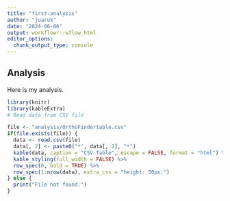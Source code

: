 ---
title: "first-analysis"
author: "juaruk"
date: "2024-06-06"
output: workflowr::wflow_html
editor_options:
  chunk_output_type: console
---

## Analysis
Here is my analysis.  

```{r}
library(knitr)
library(kableExtra)
# Read data from CSV file

file <- "analysis/OrthoFindertable.csv"
if(file.exists(file)) {
  data <- read.csv(file)
  data[, 2] <- paste0("*", data[, 2], "*")
  kable(data, caption = "CSV Table", escape = FALSE, format = "html") %>%
  kable_styling(full_width = FALSE) %>%
  row_spec(0, bold = TRUE) %>%  
  row_spec(1:nrow(data), extra_css = "height: 50px;")
} else {
  print("File not found.")
}

```
